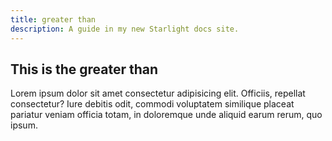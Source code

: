 ```yaml
---
title: greater than
description: A guide in my new Starlight docs site.
---
```



## This is the greater than

Lorem ipsum dolor sit amet consectetur adipisicing elit. Officiis, repellat consectetur? Iure debitis odit, commodi voluptatem similique placeat pariatur veniam officia totam, in doloremque unde aliquid earum rerum, quo ipsum.

<Example />
